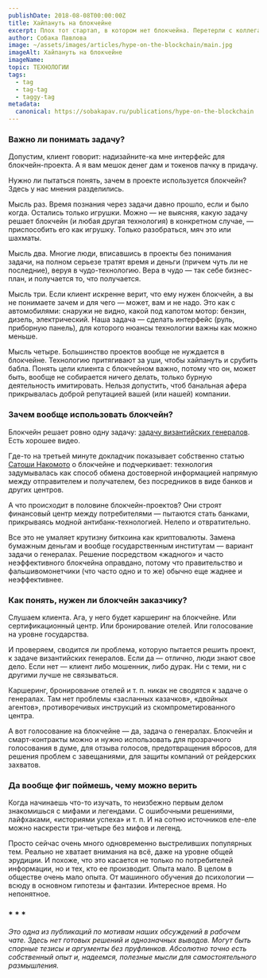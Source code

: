 ```yaml
---
publishDate: 2018-08-08T00:00:00Z
title: Хайпануть на блокчейне
excerpt: Плох тот стартап, в котором нет блокчейна. Перетерли с коллегами за всё вот это вот и предлагаем вам краткую выжимку.
author: Собака Павлова
image: ~/assets/images/articles/hype-on-the-blockchain/main.jpg
imageAlt: Хайпануть на блокчейне
imageName:        
topic: ТЕХНОЛОГИИ
tags:
  - tag
  - tag-tag
  - taggy-tag
metadata:
  canonical: https://sobakapav.ru/publications/hype-on-the-blockchain
---
```



### Важно ли понимать задачу?

Допустим, клиент говорит: надизайните-ка мне интерфейс для блокчейн-проекта. А я вам мешок денег дам и токенов пачку в придачу.

Нужно ли пытаться понять, зачем в проекте используется блокчейн? Здесь у нас мнения разделились.

Мысль раз. Время познания через задачи давно прошло, если и было когда. Остались только игрушки. Можно — не выясняя, какую задачу решает блокчейн (и любая другая технология) в конкретном случае, — приспособить его как игрушку. Только разобраться, мяч это или шахматы.

Мысль два. Многие люди, вписавшись в проекты без понимания задачи, на полном серьезе тратят время и деньги (причем чуть ли не последние), веруя в чудо-технологию. Вера в чудо — так себе бизнес-план, и получается то, что получается.

Мысль три. Если клиент искренне верит, что ему нужен блокчейн, а вы не понимаете зачем и для чего — может, вам и не надо. Это как с автомобилями: снаружи не видно, какой под капотом мотор: бензин, дизель, электрический. Наша задача — сделать интерфейс (руль, приборную панель), для которого нюансы технологии важны как можно меньше.

Мысль четыре. Большинство проектов вообще не нуждается в блокчейне. Технологию притягивают за уши, чтобы хайпануть и срубить бабла. Понять цели клиента с блокчейном важно, потому что он, может быть, вообще не собирается ничего делать, только бурную деятельность имитировать. Нельзя допустить, чтоб банальная афера прикрывалась доброй репутацией вашей (или нашей) компании.

### Зачем вообще использовать блокчейн?

Блокчейн решает ровно одну задачу: [задачу византийских генералов](https://ru.wikipedia.org/wiki/%D0%97%D0%B0%D0%B4%D0%B0%D1%87%D0%B0_%D0%B2%D0%B8%D0%B7%D0%B0%D0%BD%D1%82%D0%B8%D0%B9%D1%81%D0%BA%D0%B8%D1%85_%D0%B3%D0%B5%D0%BD%D0%B5%D1%80%D0%B0%D0%BB%D0%BE%D0%B2). Есть хорошее видео.

<YouTube id="v=40ikEV6xGg4" />

Где-то на третьей минуте докладчик показывает собственно статью [Сатоши Накомото](https://ru.wikipedia.org/wiki/%D0%A1%D0%B0%D1%82%D0%BE%D1%81%D0%B8_%D0%9D%D0%B0%D0%BA%D0%B0%D0%BC%D0%BE%D1%82%D0%BE) о блокчейне и подчеркивает: технология задумывалась как способ обмена достоверной информацией напрямую между отправителем и получателем, без посредников в виде банков и других центров.

А что происходит в половине блокчейн-проектов? Они строят финансовый центр между потребителями — пытаются стать банками, прикрываясь модной антибанк-технологией. Нелепо и отвратительно.

Все это не умаляет крутизну биткоина как криптовалюты. Замена бумажным деньгам и вообще государственным институтам — вариант задачи о генералах. Решение посредством «жадного» и часто неэффективного блокчейна оправдано, потому что правительство и фальшивомонетчики (что часто одно и то же) обычно еще жаднее и неэффективнее.

### Как понять, нужен ли блокчейн заказчику?

Слушаем клиента. Ага, у него будет каршеринг на блокчейне. Или сертификационный центр. Или бронирование отелей. Или голосование на уровне государства.

И проверяем, сводится ли проблема, которую пытается решить проект, к задаче византийских генералов. Если да — отлично, люди знают свое дело. Если нет — клиент либо мошенник, либо дурак. Ни с теми, ни с другими лучше не связываться.

Каршеринг, бронирование отелей и т. п. никак не сводятся к задаче о генералах. Там нет проблемы «засланных казачков», «двойных агентов», противоречивых инструкций из скомпрометированного центра.

А вот голосование на блокчейне — да, задача о генералах. Блокчейн и смарт-контракты можно и нужно использовать для прозрачного голосования в думе, для отзыва голосов, предотвращения вбросов, для решения проблем с завещаниями, для защиты компаний от рейдерских захватов.

### Да вообще фиг поймешь, чему можно верить

Когда начинаешь что-то изучать, то неизбежно первым делом знакомишься с мифами и легендами. С ошибочными решениями, лайфхаками, «историями успеха» и т. п. И на сотню источников еле-еле можно наскрести три-четыре без мифов и легенд.

Просто сейчас очень много одновременно выстреливших популярных тем. Реально не хватает внимания на всё, даже на уровне общей эрудиции. И похоже, что это касается не только по потребителей информации, но и тех, кто ее производит. Опыта мало. В целом в обществе очень мало опыта. От машинного обучения до психологии — всюду в основном гипотезы и фантазии. Интересное время. Но непонятное.

### * * *

_Это одна из публикаций по мотивам наших обсуждений в рабочем чате. Здесь нет готовых решений и однозначных выводов. Могут быть спорные тезисы и аргументы без пруфлинков. Абсолютно точно есть собственный опыт и, надеемся, полезные мысли для самостоятельного размышления._

